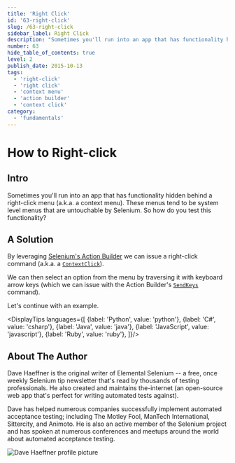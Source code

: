 ```yaml
---
title: 'Right Click'
id: '63-right-click'
slug: /63-right-click
sidebar_label: Right Click
description: "Sometimes you'll run into an app that has functionality hidden behind a right-click menu (a.k.a. a context menu). These menus tend to be system level menus that are untouchable by Selenium. So how do you test this functionality?"
number: 63
hide_table_of_contents: true
level: 2
publish_date: 2015-10-13
tags:
  - 'right-click'
  - 'right click'
  - 'context menu'
  - 'action builder'
  - 'context click'
category:
  - 'fundamentals'
---
```


# How to Right-click

## Intro

Sometimes you'll run into an app that has functionality hidden behind a right-click menu (a.k.a. a context menu).
These menus tend to be system level menus that are untouchable by Selenium. So how do you test this functionality?

## A Solution

By leveraging [Selenium's Action Builder](http://seleniumhq.github.io/selenium/docs/api/dotnet/html/T_OpenQA_Selenium_Interactions_Actions.htm) we can issue a right-click command (a.k.a. a [`ContextClick`](http://seleniumhq.github.io/selenium/docs/api/dotnet/html/M_OpenQA_Selenium_Interactions_Actions_ContextClick.htm)).

We can then select an option from the menu by traversing it with keyboard arrow keys (which we can issue with the
Action Builder's [`SendKeys`](http://seleniumhq.github.io/selenium/docs/api/dotnet/html/M_OpenQA_Selenium_Interactions_Actions_SendKeys_1.htm) command).

Let's continue with an example.




<DisplayTips languages={[
    {label: 'Python', value: 'python'},
    {label: 'C#', value: 'csharp'},
    {label: 'Java', value: 'java'},
    {label: 'JavaScript', value: 'javascript'},
    {label: 'Ruby', value: 'ruby'},
]}/>


## About The Author

Dave Haeffner is the original writer of Elemental Selenium -- a free, once weekly Selenium tip newsletter that's read
by thousands of testing professionals. He also created and maintains the-internet (an open-source web app that's
perfect for writing automated tests against).

Dave has helped numerous companies successfully implement automated acceptance testing; including The Motley Fool,
ManTech International, Sittercity, and Animoto. He is also an active member of the Selenium project and has spoken
at numerous conferences and meetups around the world about automated acceptance testing.

![Dave Haeffner profile picture](/img/authors/dave-haeffner.jpeg#author-img 'a title')

